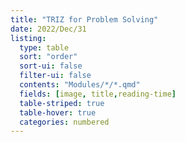 ```yaml
---
title: "TRIZ for Problem Solving"
date: 2022/Dec/31
listing: 
  type: table
  sort: "order"
  sort-ui: false
  filter-ui: false
  contents: "Modules/*/*.qmd"
  fields: [image, title,reading-time]
  table-striped: true
  table-hover: true
  categories: numbered
---
```

